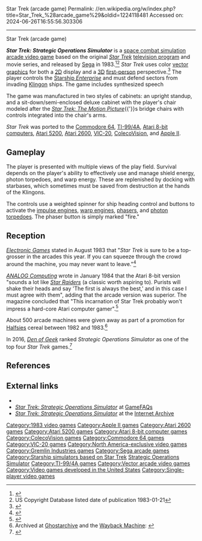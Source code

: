 Star Trek (arcade game)
Permalink: //en.wikipedia.org/w/index.php?title=Star_Trek_%28arcade_game%29&oldid=1224118481
Accessed on: 2024-06-26T16:55:56.303306



------
Star Trek (arcade game)
{{Infobox video game
|title= Star Trek
|image = AZC-StarTrek.jpg
|caption=
|developer= [[Gremlin Industries|Sega Electronics]]
|publisher= [[Sega]]
|designer= Sam Palahnuk
|released= {{vgrelease|NA|1983}}
|genre= [[Space flight simulator game|Space combat simulator]]
|modes= [[Single-player video game|Single-player]]
|platforms= [[Arcade video game|Arcade]], [[Apple II series|Apple II]], [[Atari 8-bit]], [[Atari 2600]], [[Atari 5200]], [[ColecoVision]], [[Commodore 64]], [[TI-99/4A]],  [[VIC-20]]
|arcade system= [[List of Sega arcade system boards#Arcade system boards|G80]] vector<ref>System16.com. ''[http://www.system16.com/hardware.php?id=686&page=1#1783 Game hardware page]''.  Retrieved August 5, 2006.</ref>}}

'''''Star Trek: Strategic Operations Simulator''''' is a [[Space flight simulator game|space combat simulation]] [[arcade video game]] based on the original ''[[Star Trek: The Original Series|Star Trek]]'' [[television program]] and movie series, and released by [[Sega]] in 1983.<ref>{{cite web|title=Star Trek|url=http://flyers.arcade-museum.com/?page=flyer&db=videodb&id=1074&image=2|work=The Arcade Flyer Archive|publisher=[[Killer List of Videogames]]|access-date=7 June 2012}}</ref><ref name="copyright database">US Copyright Database listed date of publication 1983-01-21</ref> ''Star Trek'' uses color [[vector graphics]] for both a [[2D computer graphics|2D]] display and a [[3D computer graphics|3D]] [[First-person shooter|first-person]] perspective.<ref>{{KLOV game|9770|Star Trek}}</ref> The player controls the [[Starship Enterprise|Starship ''Enterprise'']] and must defend sectors from invading [[Klingon]] ships. The game includes synthesized speech

The game was manufactured in two styles of cabinets: an upright standup, and a sit-down/semi-enclosed deluxe cabinet with the player's chair modeled after the ''[[Star Trek: The Motion Picture]]''{{'}}s bridge chairs with controls integrated into the chair's arms.

''Star Trek'' was ported to the  [[Commodore 64]], [[TI-99/4A]], [[Atari 8-bit computers]], [[Atari 5200]], [[Atari 2600]], [[VIC-20]], [[ColecoVision]], and [[Apple II series|Apple II]].

==Gameplay==
The player is presented with multiple views of the play field. Survival depends on the player's ability to effectively use and manage shield energy, photon torpedoes, and warp energy. These are replenished by docking with starbases, which sometimes must be saved from destruction at the hands of the Klingons.

The controls use a weighted spinner for ship heading control and buttons to activate the [[Impulse Drive|impulse engines]], [[Warp drive (Star Trek)|warp engines]], [[Phaser (fictional weapon)|phasers]], and [[photon torpedo]]es. The phaser button is simply marked "fire."

==Reception==
''[[Electronic Games]]'' stated in August 1983 that "''Star Trek'' is sure to be a top-grosser in the arcades this year. If you can squeeze through the crowd around the machine, you may never want to leave."<ref>{{cite journal|last=Forman|first=Tracie|title=Insert Coin Here|journal=Electronic Games|date=August 1983|volume=2|issue=6|page=100|url=https://archive.org/stream/electronic-games-magazine-1983-08/Electronic_Games_Issue_18_Vol_02_06_1983_Aug#page/n98/mode/1up}}</ref>

''[[ANALOG Computing]]'' wrote in January 1984 that the Atari 8-bit version "sounds a lot like ''[[Star Raiders]]'' (a classic worth aspiring to). Purists will shake their heads and say 'The first is always the best,' and in this case I must agree with them", adding that the arcade version was superior. The magazine concluded that "This incarnation of Star Trek probably won't impress a hard-core Atari computer gamer".<ref name="kelley198401">{{Cite magazine |last=Kelley |first=Patrick J. |date=January 1984 |title=Star Trek: Strategic Operations Simulator |url=https://archive.org/stream/analog-computing-magazine-15/Analog_Computing_15_1984-01_Inside_the_600XL#page/n31/mode/2up |magazine=ANALOG Computing |page=30}}</ref>

About 500 arcade machines were given away as part of a promotion for [[Halfsies]] cereal between 1982 and 1983.<ref>Archived at [https://ghostarchive.org/varchive/youtube/20211205/CGliODdPFbc Ghostarchive]{{cbignore}} and the [https://web.archive.org/web/20201113232544/https://www.youtube.com/watch?v=CGliODdPFbc Wayback Machine]{{cbignore}}: {{cite web| url = https://www.youtube.com/watch?v=CGliODdPFbc| title = Halfsies Cereal - "Magic Motion Poster / Arcade Game Contest" (Commercial, 1983) | website=[[YouTube]]}}{{cbignore}}</ref>

In 2016, ''[[Den of Geek]]'' ranked ''Strategic Operations Simulator'' as one of the top four ''Star Trek'' games.<ref>{{cite web |last1=McKinney |first1=Luke |title=The Absolute Best & Worst Star Trek Video Games |url=https://www.denofgeek.com/tv/the-absolute-best-worst-star-trek-video-games/ |website=[[Den of Geek]] |publisher=DoG Tech LLC |access-date=1 July 2022 |date=4 March 2016}}</ref>

==References==
{{Reflist}}

==External links==
*{{KLOV game|id=9770}}
*[http://www.gamefaqs.com/coinop/arcade/data/584048.html ''Star Trek: Strategic Operations Simulator''] at [[GameFAQs]]
*[https://archive.org/details/arcade_startrek ''Star Trek: Strategic Operations Simulator''] at the [[Internet Archive]] 

{{Star Trek: The Original Series}}
{{Star Trek video games}}

[[Category:1983 video games]]
[[Category:Apple II games]]
[[Category:Atari 2600 games]]
[[Category:Atari 5200 games]]
[[Category:Atari 8-bit computer games]]
[[Category:ColecoVision games]]
[[Category:Commodore 64 games]]
[[Category:VIC-20 games]]
[[Category:North America-exclusive video games]]
[[Category:Gremlin Industries games]]
[[Category:Sega arcade games]]
[[Category:Starship simulators based on Star Trek]]
[[Category:Video games based on Star Trek: The Original Series|Strategic Operations Simulator]]
[[Category:TI-99/4A games]]
[[Category:Vector arcade video games]]
[[Category:Video games developed in the United States]]
[[Category:Single-player video games]]